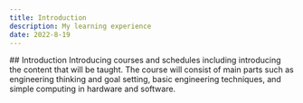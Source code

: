 ```yaml
---
title: Introduction
description: My learning experience
date: 2022-8-19
---
```


<Section>
## Introduction
Introducing courses and schedules including introducing the content that will be taught. The course will consist of main parts such as engineering thinking and goal setting, basic engineering techniques, and simple computing in hardware and software.
</Section>